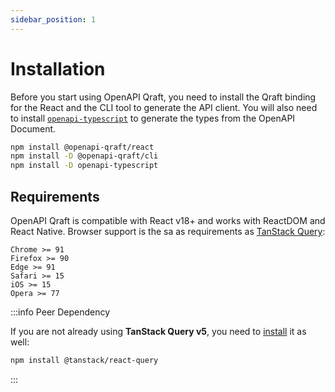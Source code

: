 ```yaml
---
sidebar_position: 1
---
```


# Installation

Before you start using OpenAPI Qraft, you need to install the Qraft binding for the React
and the CLI tool to generate the API client. You will also need to install
[`openapi-typescript`](https://www.npmjs.com/package/openapi-typescript) to generate the types from the OpenAPI Document.

```bash npm2yarn
npm install @openapi-qraft/react
npm install -D @openapi-qraft/cli
npm install -D openapi-typescript
```

## Requirements

OpenAPI Qraft is compatible with React v18+ and works with ReactDOM and React Native.
Browser support is the sa as requirements as [TanStack Query](https://tanstack.com/query/latest/docs/framework/react/installation#requirements):

```text
Chrome >= 91
Firefox >= 90
Edge >= 91
Safari >= 15
iOS >= 15
Opera >= 77
```

:::info Peer Dependency

If you are not already using **TanStack Query v5**, you need to
[install](https://tanstack.com/query/latest/docs/framework/react/installation) it as well:

```bash npm2yarn
npm install @tanstack/react-query
```

:::
